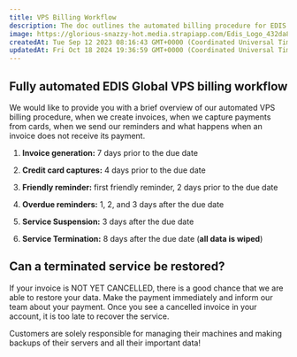 ```yaml
---
title: VPS Billing Workflow
description: The doc outlines the automated billing procedure for EDIS Global VPS services, including invoice generation, credit card captures, friendly and overdue reminders, service suspension, and termination.
image: https://glorious-snazzy-hot.media.strapiapp.com/Edis_Logo_432da83b15.jpg
createdAt: Tue Sep 12 2023 08:16:43 GMT+0000 (Coordinated Universal Time)
updatedAt: Fri Oct 18 2024 19:36:59 GMT+0000 (Coordinated Universal Time)
---
```


## Fully automated EDIS Global VPS billing workflow

We would like to provide you with a brief overview of our automated VPS billing procedure, when we create invoices, when we capture payments from cards, when we send our reminders and what happens when an invoice does not receive its payment.

1. **Invoice generation:** 7 days prior to the due date

2. **Credit card captures:** 4 days prior to the due date

3. **Friendly reminder:** first friendly reminder, 2 days prior to the due date

4. **Overdue reminders:** 1, 2, and 3 days after the due date

5. **Service Suspension:** 3 days after the due date

6. **Service Termination:** 8 days after the due date (**all data is wiped**)

## Can a terminated service be restored?

If your invoice is NOT YET CANCELLED, there is a good chance that we are able to restore your data. Make the payment immediately and inform our team about your payment. Once you see a cancelled invoice in your account, it is too late to recover the service.

<Note>
  Customers are solely responsible for managing their machines and making
  backups of their servers and all their important data!
</Note>
